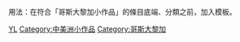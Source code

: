{{hiddencat}}
{{Catnav|頁面分類|地理|地理小作品|美洲地理小作品|中美洲小作品}}
{{Catnav|頁面分類|地理|国家|美洲国家|哥斯大黎加}}

用法：在符合「哥斯大黎加小作品」的條目底端、分類之前，加入'''{{tl|Costa Rica-stub}}'''模板。

[[Category:小作品类别|YL]]
[[Category:中美洲小作品|Category:中美洲小作品]]
[[Category:哥斯大黎加|Category:哥斯大黎加]]